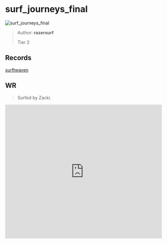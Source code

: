 
# surf_journeys_final

![surf_journeys_final](https://raw.githubusercontent.com/Sayt123/SurfMapPics/Maps-and-bonuses/csgo/surf_journeys_final.jpg)

> Author: **razersurf**
>
> Tier 2

## Records

[surfheaven](https://surfheaven.eu/map/surf_journeys_final)

## WR

> Surfed by Zacki.

<iframe
width="100%"
height="430"
src="https://www.youtube.com/embed/x85Z2MrlFfY"
frameborder="0"
allow="accelerometer; autoplay; clipboard-write; encrypted-media; gyroscope; picture-in-picture"
allowFullScreen
/>

```md

[Surf Timer] - ttv/zacki9 finished in 00:49:93 (WR -00:00:36). Improving by 00:00:46
[Surf Timer] - ttv/zacki9 beat the map record! Rank: 1/508

Previous WR holder: tucks


```
                